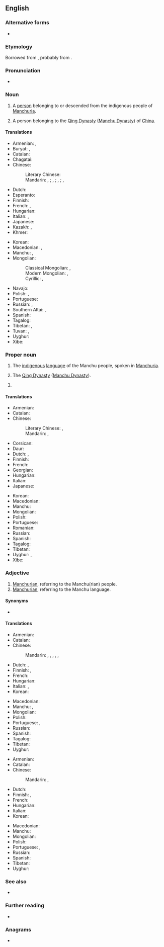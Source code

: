 {{also|manchu|manchú}}

==English==
{{wikipedia}}

===Alternative forms===
* {{alter|en|Mandchou||obsolete}}

===Etymology===
Borrowed from {{bor|en|mnc|ᠮᠠᠨᠵᡠ}}, probably from {{der|en|sa|मञ्जुश्री|t={{w|Manjushri}}}}.

===Pronunciation===
* {{IPA|en|/ˌmænˈtʃuː/}}

===Noun===
{{en-noun}}

# A [[person]] belonging to or descended from the indigenous people of [[Manchuria]].
# {{lb|en|obsolete}} A person belonging to the [[Qing dynasty|Qing Dynasty]] ([[Manchu Dynasty]]) of [[China]].

====Translations====
{{trans-top|member of the people}}
* Armenian: {{t|hy|մանջուր}}, {{t|hy|մանջուրացի}}
* Buryat: {{t|bua|манжа}}, {{t|bua|[[манжа]] [[хүн]]}}
* Catalan: {{t|ca|manxú|m|f}}
* Chagatai: {{t|chg|مانجو|tr=māncū|ts=mancu}}
* Chinese:
*: Literary Chinese: {{t|lzh|滿洲}}
*: Mandarin: {{t|cmn|滿族人|sc=Hani}}, {{t|cmn|满族人|tr=Mǎnzúrén|sc=Hani}}; {{t+|cmn|滿族|sc=Hani}}, {{t+|cmn|满族|tr=Mǎnzú|sc=Hani}}; {{t+|cmn|滿人|sc=Hani}}, {{t+|cmn|满人|tr=Mǎnrén|sc=Hani}} {{q|slightly derogatory}}; {{t|cmn|滿洲人|sc=Hani}}, {{t|cmn|满洲人|tr=Mǎnzhōurén|sc=Hani}} {{q|dated}}
* Dutch: {{t+|nl|Mantsjoe}}
* Esperanto: {{t|eo|manĉuro}}
* Finnish: {{t+|fi|mantšu}}
* French: {{t+|fr|Mandchou|m}}, {{t+|fr|Mandchoue|f}}
* Hungarian: {{t+|hu|mandzsu}}
* Italian: {{t+|it|manciù}}, {{t+|it|mancese}}
* Japanese: {{t|ja|満州人|tr=まんしゅうじん, manshūjin}}
* Kazakh: {{t|kk|манжұр}}, {{t|kk|манжур}}
* Khmer: {{t|km|ម៉ាន់ជូ}}
{{trans-mid}}
* Korean: {{t+|ko|만주인}}
* Macedonian: {{t|mk|Манџурец|m}}, {{t|mk|Манџурка|f}}
* Manchu: {{t|mnc|ᠮᠠᠨᠵᡠ}}, {{t|mnc|ᠮᠠᠨᠵᡠ ᠨᡳᠶᠠᠯᠮᠠ}}
* Mongolian:
*: Classical Mongolian: {{t|cmg|ᠮᠠᠨᠵᠤ}}, {{t|cmg|[[ᠮᠠᠨᠵᠤ]] [[ᠬᠦᠮᠦᠨ]]}}
*: Modern Mongolian: {{t+|mn|манж}}, {{t|mn|[[манж]] [[хүн]]}}
*: Cyrillic: {{t|mn|ᠮᠠᠨᠵᠤ}}, {{t|mn|[[ᠮᠠᠨᠵᠤ]] [[ᠬᠦᠮᠦᠨ]]}}
* Navajo: {{t|nv|Manchoo dineʼé}}
* Polish: {{t+|pl|Mandżur|m}}, {{t+|pl|Mandżurka|f}}
* Portuguese: {{t+|pt|manchu|m|f}}
* Russian: {{t+|ru|маньчжу́р|m}}, {{t+|ru|маньчжу́рка|f}}
* Southern Altai: {{t|alt|манјы}}, {{t|alt|[[манјы]] [[кижи]]}}
* Spanish: {{t+|es|manchú|m}}
* Tagalog: {{t|tl|Mantsu}}
* Tibetan: {{t|bo|མན་ཇུ་མི}}, {{t|bo|མཉྫུའི་མི}}
* Tuvan: {{t|tyv|манчы}}, {{t|tyv|[[манчы]] [[кижи]]}}
* Uyghur: {{t|ug|مانجۇ}}
* Xibe: {{t-needed|sjo}}
{{trans-bottom}}

===Proper noun===
{{en-proper noun}}

# The [[indigenous]] [[language]] of the Manchu people, spoken in [[Manchuria]].
# {{lb|en|obsolete}} The [[Qing dynasty|Qing Dynasty]] ([[Manchu Dynasty]]).
# {{surname|en}}

====Translations====
{{trans-top|language}}
* Armenian: {{t+|hy|մանջուրերեն}}
* Catalan: {{t|ca|manxú|m}}
* Chinese:
*: Literary Chinese: {{t|lzh|滿洲語}}, {{t|lzh|清語}}
*: Mandarin: {{t+|cmn|滿語}}, {{t+|cmn|满语|tr=mǎnyǔ}}
* Corsican: {{t+|co|mancese|m}}
* Daur: {{t|dta|манж хэль|tr=manž helʹ}}
* Dutch: {{t+|nl|Mantsjoe}}, {{t|nl|Mantsjoerijs}}
* Finnish: {{t+|fi|mantšu}}
* French: {{t+|fr|mandchou|m}}
* Georgian: {{t-needed|ka}}
* Hungarian: {{t+|hu|mandzsu}}
* Italian: {{t+|it|mancese|m}}
* Japanese: {{t+|ja|満州語|tr=まんしゅうご, manshūgo}}
{{trans-mid}}
* Korean: {{t+|ko|만주어}}
* Macedonian: {{t|mk|манџурски|m}}
* Manchu: {{t|mnc|ᠮᠠᠨᠵᡠ ᡤᡳᠰᡠᠨ}}
* Mongolian: {{t|mn|[[манж]] [[хэл]]}}
* Polish: {{t+|pl|mandżurski|m}}
* Portuguese: {{t+|pt|manchu|m}}
* Romanian: {{t-needed|ro}}
* Russian: {{t+|ru|маньчжу́рский}}
* Spanish: {{t+|es|manchú|m}}
* Tagalog: {{t|tl|Mantsu}}
* Tibetan: {{t-needed|bo}}
* Uyghur: {{t|ug|مانجۇ تىلى}}, {{t|ug|مانجۇچە}}
* Xibe: {{t-needed|sjo}}
{{trans-bottom}}

===Adjective===
{{en-adj|-}}

# [[Manchurian]], referring to the Manchu(rian) people.
# [[Manchurian]], referring to the Manchu language.

====Synonyms====
* {{l|en|Manchurian}}

====Translations====
{{trans-top|Manchurian, referring to the Manchu(rian) people}}
* Armenian: {{t+|hy|մանջուրական}}
* Catalan: {{t|ca|manxú}}
* Chinese:
*: Mandarin: {{t|cmn|[[滿人]][[的]]|sc=Hani}}, {{t|cmn|[[满人]][[的]]|tr=mǎnrén de|sc=Hani}}, {{t|cmn|[[滿洲]][[的]]|sc=Hani}}, {{t|cmn|[[满洲]][[的]]|tr=Mǎnzhōu de|sc=Hani}}, {{t|cmn|[[滿族]][[的]]|sc=Hani}}, {{t|cmn|[[满族]][[的]]|tr=Mǎnzú de|sc=Hani}}
* Dutch: {{t-check|nl|Mantjoe-}}, {{t-check|nl|Mantsjoerijns}}
* Finnish: {{t+|fi|mantšu}}, {{t+|fi|mantšurialainen}}
* French: {{t+|fr|mandchou}}
* Hungarian: {{t+|hu|mandzsu}}
* Italian: {{t+|it|mancese}}, {{t|it|manciuriano}}
* Korean: {{t|ko|만주인의}}
{{trans-mid}}
* Macedonian: {{t|mk|манџурски}}
* Manchu: {{t|mnc|ᠮᠠᠨᠵᡠᡳ}}, {{t|mnc|ᠮᠠᠨᠵᡠ ᡳ}}
* Mongolian: {{t+|mn|манж|sc=Cyrl}}
* Polish: {{t+|pl|mandżurski|m}}
* Portuguese: {{t+|pt|manchu|m|f}}, {{t|pt|manchuriano|m}}
* Russian: {{t+|ru|маньчжу́рский}}
* Spanish: {{t+|es|manchú}}
* Tagalog: {{t|tl|Mantsu}}
* Tibetan: {{t|bo|མན་ཇུ}}
* Uyghur: {{t-needed|ug}}
{{trans-bottom}}

{{trans-top|Manchurian, referring to the Manchu language}}
* Armenian: {{t+|hy|մանջուրերեն}}
* Catalan: {{t|ca|manxú}}
* Chinese:
*: Mandarin: {{t|cmn|[[滿語]][[的]]|sc=Hani}}, {{t|cmn|[[满语]][[的]]|tr=mǎnyǔ de|sc=Hani}}
* Dutch: {{t-check|nl|Mantjoe-}}
* Finnish: {{t+|fi|mantšu}}, {{t+|fi|mantšurialainen}}
* French: {{t+|fr|mandchou}}
* Hungarian: {{t+|hu|mandzsu}}
* Italian: {{t+|it|mancese}}
* Korean: {{t|ko|만주어의}}
{{trans-mid}}
* Macedonian: {{t|mk|манџурски}}
* Manchu: {{t|mnc|ᠮᠠᠨᠵᡠ ᡤᡳᠰᡠᠨ ᡳ}}
* Mongolian: {{t|mn|[[манж]] [[хэл|хэлний]]}}
* Polish: {{t+|pl|mandżurski|m}}
* Portuguese: {{t+|pt|manchu|m|f}}, {{t|pt|manchuriano|m}}
* Russian: {{t+|ru|маньчжу́рский}}
* Spanish: {{t+|es|manchú}}
* Tibetan: {{t-needed|bo}}
* Uyghur: {{t-needed|ug}}
{{trans-bottom}}

===See also===
* {{langcat|mnc}}

===Further reading===
* {{ethnologue|code=mnc}}

===Anagrams===
* {{anagrams|en|a=achmnu|chuman|chunam|maunch}}

{{C|en|Ethnonyms|Languages}}
